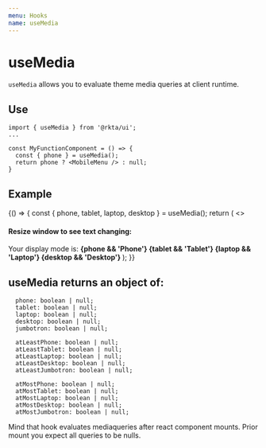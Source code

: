 ```yaml
---
menu: Hooks
name: useMedia
---
```



# useMedia

`useMedia` allows you to evaluate theme media queries at client runtime.

## Use

```
import { useMedia } from '@rkta/ui';
...

const MyFunctionComponent = () => {
  const { phone } = useMedia();
  return phone ? <MobileMenu /> : null;
}
```

## Example

<Playground>
  {() => {
    const { phone, tablet, laptop, desktop } = useMedia();
    return (
      <>
        <h4>Resize window to see text changing:</h4>
        <Paper css={{ padding: 16 }} rize={1}>
          Your display mode is:
          <strong>
            {phone && 'Phone'}
            {tablet && 'Tablet'}
            {laptop && 'Laptop'}
            {desktop && 'Desktop'}
          </strong>
        </Paper>
      </>
    );
  }}
</Playground>

## useMedia returns an object of:

```
  phone: boolean | null;
  tablet: boolean | null;
  laptop: boolean | null;
  desktop: boolean | null;
  jumbotron: boolean | null;

  atLeastPhone: boolean | null;
  atLeastTablet: boolean | null;
  atLeastLaptop: boolean | null;
  atLeastDesktop: boolean | null;
  atLeastJumbotron: boolean | null;

  atMostPhone: boolean | null;
  atMostTablet: boolean | null;
  atMostLaptop: boolean | null;
  atMostDesktop: boolean | null;
  atMostJumbotron: boolean | null;
```

Mind that hook evaluates mediaqueries after react component mounts. Prior mount you expect all queries to be nulls.
